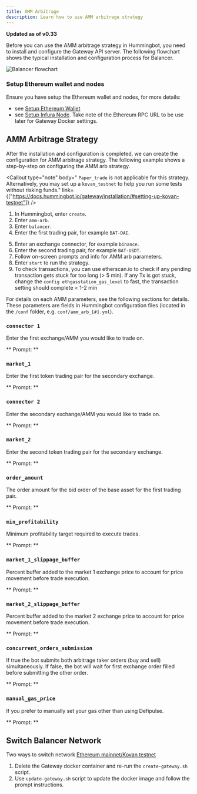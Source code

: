```yaml
---
title: AMM Arbitrage
description: Learn how to use AMM arbitrage strategy
---
```




**Updated as of v0.33**

Before you can use the AMM arbitrage strategy in Hummingbot, you need to install and configure the Gateway API server. The following flowchart shows the typical installation and configuration process for Balancer.

![Balancer flowchart](/img/balancer-flowchart.png)

### Setup Ethereum wallet and nodes

Ensure you have setup the Ethereum wallet and nodes, for more details:

- see [Setup Ethereum Wallet](https://docs.hummingbot.io/operation/adv-command-ref/#setup-ethereum-wallet)
- see [Setup Infura Node](https://docs.hummingbot.io/operation/adv-command-ref/#option-1-infura). Take note of the Ethereum RPC URL to be use later for Gateway Docker settings.

## AMM Arbitrage Strategy

After the installation and configuration is completed, we can create the configuration for AMM arbitrage strategy. The following example shows a step-by-step on configuring the AMM arb strategy.

<Callout
  type="note"
  body=" `Paper_trade` is not applicable for this strategy. Alternatively, you may set up a `kovan_testnet` to help you run some tests without risking funds."
  link={["https://docs.hummingbot.io/gateway/installation/#setting-up-kovan-testnet"]}
/>

1. In Hummingbot, enter `create`.
2. Enter `amm-arb`.
3. Enter `balancer`.
4. Enter the first trading pair, for example `BAT-DAI`.

<Callout
  type="note"
  body="Ensure the trading pair tokens are in your wallet in order to trade."
/>

5. Enter an exchange connector, for example `binance`.
6. Enter the second trading pair, for example `BAT-USDT`.
7. Follow on-screen prompts and info for AMM arb parameters.
8. Enter `start` to run the strategy.
9. To check transactions, you can use etherscan.io to check if any pending transaction gets stuck for too long (> 5 min). If any Tx is got stuck, change the `config ethgasstation_gas_level` to fast, the transaction setting should complete < 1-2 min

For details on each AMM parameters, see the following sections for details. These parameters are fields in Hummingbot configuration files (located in the `/conf` folder, e.g. `conf/amm_arb_[#].yml`).

### `connector 1`

Enter the first exchange/AMM you would like to trade on.

** Prompt: **

<Prompt prompt="Enter your first connector (exchange/AMM)" response=">>> " />

### `market_1`

Enter the first token trading pair for the secondary exchange.

** Prompt: **

<Prompt
  prompt="Enter the token trading pair you would like to trade on balancer (e.g. WETH-DAI)"
  response=">>> WETH-DAI"
/>

### `connector 2`

Enter the secondary exchange/AMM you would like to trade on.

** Prompt: **

<Prompt prompt="Enter your second connector (exchange/AMM)" response=">>> " />

### `market_2`

Enter the second token trading pair for the secondary exchange.

** Prompt: **

<Prompt
  prompt="Enter the token trading pair you would like to trade on balancer (e.g. ZRX-ETH)"
  response=">>> ZRX-ETH"
/>

### `order_amount`

The order amount for the bid order of the base asset for the first trading pair.

** Prompt: **

<Prompt
  prompt="What is the amount of [first trading pair base asset] per order?"
  response=">>> "
/>

### `min_profitability`

Minimum profitability target required to execute trades.

** Prompt: **

<Prompt
  prompt="What is the minimum profitability for you to make a trade? (Enter 1 to indicate 1%) >>>"
  response=">>> 3"
/>

### `market_1_slippage_buffer`

Percent buffer added to the market 1 exchange price to account for price movement before trade execution.

** Prompt: **

<Prompt
  prompt="How much buffer do you want to add to the price to account for slippage for orders on the first market (Enter 1 to indicate 1%) >>>"
  response=">>> 3"
/>

### `market_2_slippage_buffer`

Percent buffer added to the market 2 exchange price to account for price movement before trade execution.

** Prompt: **

<Prompt
  prompt="How much buffer do you want to add to the price to account for slippage for orders on the second market (Enter 1 to indicate 1%) >>>"
  response=">>> 3"
/>

### `concurrent_orders_submission`

If true the bot submits both arbitrage taker orders (buy and sell) simultaneously.
If false, the bot will wait for first exchange order filled before submitting the other order.

** Prompt: **

<Prompt
  prompt="Do you want to submit both arb orders concurrently (Yes/No)? If no, the bot will wait for first connector order filled before submitting the other order >>>"
  response=">>> Yes"
/>

### `manual_gas_price`

If you prefer to manually set your gas other than using Defipulse.

<Callout
  type="note"
  body="If Defipulse is set for gas estimation, manual_gas_price is ignored. To use `manual gas price`, you need to disable `ethgasstation_gas_enabled`"
/>

** Prompt: **

<Prompt
  prompt="Enter fixed gas price (in Gwei) you want to use for Ethereum transactions"
  response=">>> "
/>

## Switch Balancer Network

Two ways to switch network [Ethereum mainnet/Kovan testnet](https://docs.hummingbot.io/gateway/installation/#setting-up-kovan-testnet)

1. Delete the Gateway docker container and re-run the `create-gateway.sh` script.
2. Use `update-gateway.sh` script to update the docker image and follow the prompt instructions.
